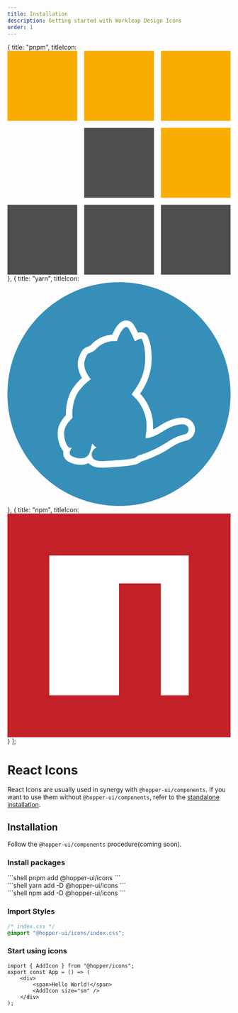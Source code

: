 ```yaml
---
title: Installation
description: Getting started with Workleap Design Icons
order: 1
---
```


  { title: "pnpm", titleIcon: <svg xmlns="http://www.w3.org/2000/svg" fill="none" viewBox="0 0 156 156"><path fill="#F9AD00" d="M48.78 48.78H0V0h48.78v48.78ZM102.44 48.78H53.66V0h48.78v48.78ZM156.1 48.78h-48.78V0h48.78v48.78Z"/><path fill="#4E4E4E" d="M102.44 102.44H53.66V53.66h48.78v48.78Z"/><path fill="#F9AD00" d="M156.1 102.44h-48.78V53.66h48.78v48.78Z"/><path fill="#4E4E4E" d="M48.78 156.1H0v-48.78h48.78v48.78ZM102.44 156.1H53.66v-48.78h48.78v48.78ZM156.1 156.1h-48.78v-48.78h48.78v48.78Z"/></svg>},
  { title: "yarn", titleIcon: <svg xmlns="http://www.w3.org/2000/svg" class="MdxNpmScript_icon__8BVo7" preserveAspectRatio="xMidYMid" viewBox="0 0 256 256"><path fill="#368FB9" d="M128 0C57.328 0 0 57.328 0 128s57.328 128 128 128 128-57.328 128-128S198.672 0 128 0"/><path fill="#FFF" d="M203.317 174.06c-7.907 1.878-11.91 3.608-21.695 9.983-15.271 9.884-31.976 14.48-31.976 14.48s-1.383 2.076-5.387 3.015c-6.918 1.68-32.963 3.114-35.335 3.163-6.376.05-10.28-1.63-11.367-4.25-3.311-7.907 4.744-11.367 4.744-11.367s-1.779-1.087-2.817-2.076c-.939-.939-1.927-2.816-2.224-2.125-1.235 3.015-1.878 10.379-5.189 13.69-4.547 4.596-13.146 3.064-18.236.395-5.585-2.965.395-9.933.395-9.933s-3.015 1.779-5.436-1.878c-2.175-3.36-4.2-9.094-3.657-16.16.593-8.056 9.587-15.865 9.587-15.865s-1.581-11.91 3.608-24.117c4.695-11.12 17.347-20.065 17.347-20.065s-10.626-11.762-6.672-22.338c2.57-6.92 3.608-6.87 4.448-7.166 2.965-1.137 5.831-2.373 7.957-4.695 10.625-11.466 24.166-9.292 24.166-9.292s6.425-19.52 12.356-15.715c1.828 1.186 8.401 15.814 8.401 15.814s7.018-4.102 7.809-2.57c4.25 8.254 4.744 24.019 2.866 33.607-3.163 15.814-11.07 24.315-14.233 29.652-.741 1.236 8.5 5.14 14.332 21.3 5.387 14.777.593 27.182 1.433 28.566.148.247.198.346.198.346s6.177.494 18.582-7.166c6.622-4.102 14.48-8.698 23.425-8.797 8.65-.149 9.094 9.983 2.57 11.564zm11.763-7.265c-.89-7.017-6.82-11.86-14.431-11.762-11.367.148-20.905 6.03-27.231 9.934-2.471 1.532-4.596 2.669-6.425 3.509.395-5.733.05-13.245-2.916-21.498-3.608-9.885-8.45-15.963-11.91-19.472 4.003-5.832 9.489-14.332 12.058-27.478 2.224-11.219 1.533-28.664-3.558-38.45-1.038-1.976-2.767-3.41-4.942-4.003-.89-.247-2.57-.741-5.881.198-4.991-10.329-6.721-11.416-8.056-12.306-2.767-1.779-6.029-2.174-9.093-1.038-4.102 1.483-7.61 5.437-10.922 12.454a51.47 51.47 0 0 0-1.334 3.015c-6.277.445-16.161 2.718-24.513 11.762-1.038 1.137-3.064 1.977-5.19 2.768h.05c-4.349 1.532-6.326 5.09-8.747 11.515-3.361 8.994.098 17.84 3.508 23.574-4.645 4.151-10.823 10.773-14.084 18.532-4.053 9.588-4.498 18.978-4.35 24.068-3.459 3.658-8.796 10.527-9.39 18.237-.79 10.773 3.114 18.088 4.844 20.756.494.791 1.038 1.434 1.63 2.076-.197 1.334-.246 2.768.05 4.25.643 3.46 2.817 6.277 6.128 8.056 6.524 3.46 15.617 4.942 22.635 1.433 2.52 2.669 7.117 5.239 15.469 5.239h.494c2.125 0 29.109-1.433 36.967-3.36 3.509-.841 5.93-2.324 7.512-3.658 5.04-1.582 18.977-6.326 32.123-14.826 9.291-6.03 12.504-7.315 19.423-8.995 6.72-1.63 10.922-7.759 10.082-14.53z"/></svg> },
  { title: "npm", titleIcon: <svg xmlns="http://www.w3.org/2000/svg" class="MdxNpmScript_icon__8BVo7" preserveAspectRatio="xMidYMid" viewBox="0 0 256 256"><path fill="#C12127" d="M0 256V0h256v256z"/><path fill="#FFF" d="M48 48h160v160h-32V80h-48v128H48z"/></svg> }
];

# React Icons

React Icons are usually used in synergy with `@hopper-ui/components`. If you want to use them without `@hopper-ui/components`, refer to the [standalone installation](/icons/react-icons/standalone-installation).

## Installation

Follow the `@hopper-ui/components` procedure(coming soon).

### Install packages

<Tabs tabs={installMethods}>
    <div>
    ```shell
    pnpm add @hopper-ui/icons
    ```
    </div>
    <div>
    ```shell
    yarn add -D @hopper-ui/icons
    ```
    </div>
    <div>
    ```shell
    npm add -D @hopper-ui/icons
    ```
    </div>
</Tabs>

### Import Styles

```css
/* index.css */
@import "@hopper-ui/icons/index.css";
```

### Start using icons

```tsx
import { AddIcon } from "@hopper/icons";
export const App = () => (
    <div>
        <span>Hello World!</span>
        <AddIcon size="sm" />
    </div>
);
```
